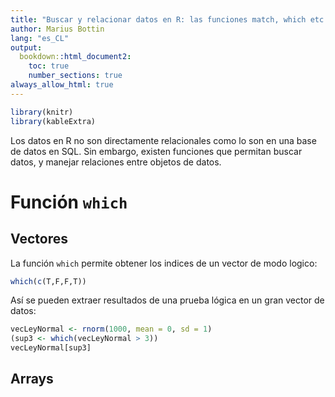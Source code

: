 ```yaml
---
title: "Buscar y relacionar datos en R: las funciones match, which etc."
author: Marius Bottin
lang: "es_CL"
output:
  bookdown::html_document2:
    toc: true
    number_sections: true
always_allow_html: true
---
```


```r
library(knitr)
library(kableExtra)
```


Los datos en R no son directamente relacionales como lo son en una base de datos en SQL.
Sin embargo, existen funciones que permitan buscar datos, y manejar relaciones entre objetos de datos.

# Función `which`
## Vectores

La función `which` permite obtener los indices de un vector de modo logico:

```r
which(c(T,F,F,T))
```
Así se pueden extraer resultados de una prueba lógica en un gran vector de datos:
```r
vecLeyNormal <- rnorm(1000, mean = 0, sd = 1)
(sup3 <- which(vecLeyNormal > 3))
vecLeyNormal[sup3]
```

## Arrays


